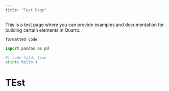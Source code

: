 ```yaml
---
title: "Test Page"
---
```


This is a test page where you can provide examples and documentation for building certain elements in Quarto.


```         
formatted code
```

``` python
import pandas as pd
```

```python
#| code-fold: true
print('hello')
```

# TEst {.important}
